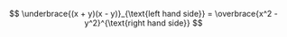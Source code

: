 $$
\underbrace{(x + y)(x - y)}_{\text{left hand side}} 
= \overbrace{x^2 - y^2}^{\text{right hand side}}
$$
